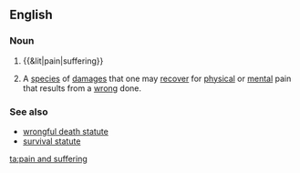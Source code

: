 ==English==

===Noun===
{{en-noun|head=[[pain]] and [[suffering]]|-}}

# {{&lit|pain|suffering}}
# {{context|legal|lang=en}} A [[species]] of [[damages]] that one may [[recover]] for [[physical]] or [[mental]] pain that results from a [[wrong]] done.

===See also===
* [[wrongful death statute]]
* [[survival statute]]

[[ta:pain and suffering]]
